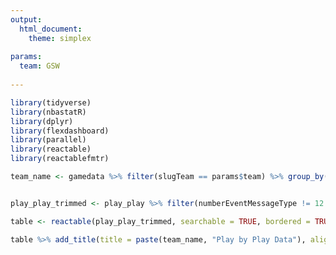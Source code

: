 ```yaml
---
output: 
  html_document:
    theme: simplex
    
params:
  team: GSW
  
---  
```


```r

library(tidyverse)
library(nbastatR)
library(dplyr)
library(flexdashboard)
library(parallel)
library(reactable)
library(reactablefmtr)

team_name <- gamedata %>% filter(slugTeam == params$team) %>% group_by(nameTeam) %>% summarize(n = n()) %>% pull(nameTeam)


play_play_trimmed <- play_play %>% filter(numberEventMessageType != 12 | numberEventMessageType != 11) %>% mutate(description = ifelse(is.na(descriptionPlayHome),ifelse(is.na(descriptionPlayNeutral),descriptionPlayVisitor,descriptionPlayNeutral),descriptionPlayHome))  %>% mutate(secondsRemainingQuarter = ifelse(secondsRemainingQuarter == 0, "00",ifelse(nchar(secondsRemainingQuarter) == 1,paste0("0",secondsRemainingQuarter),secondsRemainingQuarter))) %>% mutate(time = paste0(as.character(minuteRemainingQuarter),":",secondsRemainingQuarter)) %>% select(scoreHome,scoreAway,namePlayer1,namePlayer2,idGame,numberPeriod,time,description) %>% mutate(scoreHome = ifelse(time == "12:00" & numberPeriod == 1 & is.na(scoreHome),0,scoreHome),scoreAway = ifelse(time == "12:00" & numberPeriod == 1 & is.na(scoreAway),0,scoreAway)) %>% left_join(gamedata %>% filter(locationGame == "H") %>% group_by(idGame,slugTeam,slugOpponent,slugMatchup,dateGame,numberGameTeamSeason,slugSeason) %>% summarize(n = n()) %>% rename("Away Team" = slugOpponent, "Home Team" = slugTeam,Matchup = slugMatchup,Date = dateGame,Game = numberGameTeamSeason, Season = slugSeason), by = "idGame") %>% rename(Home = scoreHome,Away = scoreAway,"Home Player" = namePlayer1, "Away Player" = namePlayer2, Quarter = numberPeriod, Play = description) %>% select(-idGame,-n) %>% filter(`Home Team`  == params$team | `Away Team`  == params$team) %>% arrange(Date) %>% select(Season,Game,Date,Matchup,Quarter,time,Play,Home,Away)

table <- reactable(play_play_trimmed, searchable = TRUE, bordered = TRUE, striped = TRUE, highlight = TRUE, showPageSizeOptions = TRUE, compact = TRUE, wrap = FALSE, resizable = TRUE, filterable = TRUE, defaultPageSize = 50)

table %>% add_title(title = paste(team_name, "Play by Play Data"), align = "center")

```



